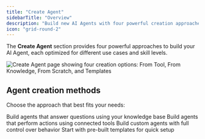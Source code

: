 ```yaml
---
title: "Create Agent"
sidebarTitle: "Overview"
description: "Build new AI Agents with four powerful creation approaches"
icon: "grid-round-2"
---
```


The **Create Agent** section provides four powerful approaches to build your AI Agent, each optimized for different use cases and skill levels.

<Frame>
  <img
    src="/images/dashboard/agent/create-agent.png"
    alt="Create Agent page showing four creation options: From Tool, From Knowledge, From Scratch, and Templates"
  />
</Frame>

## Agent creation methods

Choose the approach that best fits your needs:

<CardGroup cols={2}>
  <Card title="Create from Knowledge" icon="database" href="/platform-fundamentals/platform-tour/agents/create-from-knowledge">
    Build agents that answer questions using your knowledge base
  </Card>

  <Card title="Create from Tool" icon="wrench" href="/platform-fundamentals/platform-tour/agents/create-from-tool">
    Build agents that perform actions using connected tools
  </Card>

  <Card title="Create from Scratch" icon="code" href="/platform-fundamentals/platform-tour/agents/create-from-scratch">
    Build custom agents with full control over behavior
  </Card>

  <Card title="Create from Template" icon="template" href="/platform-fundamentals/platform-tour/agents/create-from-template">
    Start with pre-built templates for quick setup
  </Card>
</CardGroup>
